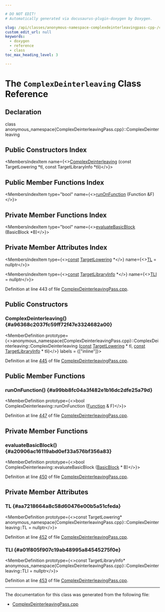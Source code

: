 ```yaml
---

# DO NOT EDIT!
# Automatically generated via docusaurus-plugin-doxygen by Doxygen.

slug: /api/classes/anonymous-namespace-complexdeinterleavingpass-cpp-/complexdeinterleaving
custom_edit_url: null
keywords:
  - doxygen
  - reference
  - class
toc_max_heading_level: 3

---
```





# The `ComplexDeinterleaving` Class Reference

<DoxygenPage pluginConfig={pluginConfig}>



## Declaration

<CodeBlock>class anonymous_namespace{ComplexDeinterleavingPass.cpp}::ComplexDeinterleaving</CodeBlock>

## Public Constructors Index

<MembersIndex>

<MembersIndexItem
  name={<><a href="#a96368c2037fc59ff72f47e3324682a00">ComplexDeinterleaving</a> (const TargetLowering &#42;tl, const TargetLibraryInfo &#42;tli)</>}>
</MembersIndexItem>

</MembersIndex>

## Public Member Functions Index

<MembersIndex>

<MembersIndexItem
  type="bool"
  name={<><a href="#a99bb8fc04a3f482e1b16dc2dfe25a79d">runOnFunction</a> (Function &amp;F)</>}>
</MembersIndexItem>

</MembersIndex>

## Private Member Functions Index

<MembersIndex>

<MembersIndexItem
  type="bool"
  name={<><a href="#a20906ac16119abd0ef33a576bf356a83">evaluateBasicBlock</a> (BasicBlock &#42;B)</>}>
</MembersIndexItem>

</MembersIndex>

## Private Member Attributes Index

<MembersIndex>

<MembersIndexItem
  type={<><a href="/docs/api/files/lib/lib/target/lib/target/aarch64/aarch64promoteconstant-cpp/#a90f8350fecae261c25be85d38b451bff">const</a> <a href="/docs/api/classes/llvm/targetlowering">TargetLowering</a> &#42;</>}
  name={<><a href="#aa7218664a8c58d60476e00b5a51cfeda">TL</a> = nullptr</>}>
</MembersIndexItem>

<MembersIndexItem
  type={<><a href="/docs/api/files/lib/lib/target/lib/target/aarch64/aarch64promoteconstant-cpp/#a90f8350fecae261c25be85d38b451bff">const</a> <a href="/docs/api/classes/llvm/targetlibraryinfo">TargetLibraryInfo</a> &#42;</>}
  name={<><a href="#a01f805f907c19ab48995a84545275f0e">TLI</a> = nullptr</>}>
</MembersIndexItem>

</MembersIndex>


Definition at line 443 of file <a href="/docs/api/files/lib/lib/codegen/complexdeinterleavingpass-cpp">ComplexDeinterleavingPass.cpp</a>.

<SectionDefinition>

## Public Constructors

### ComplexDeinterleaving() {#a96368c2037fc59ff72f47e3324682a00}

<MemberDefinition
  prototype={<>anonymous&#95;namespace&#123;ComplexDeinterleavingPass.cpp&#125;::ComplexDeinterleaving::ComplexDeinterleaving (<a href="/docs/api/files/lib/lib/target/lib/target/aarch64/aarch64promoteconstant-cpp/#a90f8350fecae261c25be85d38b451bff">const</a> <a href="/docs/api/classes/llvm/targetlowering">TargetLowering</a> &#42; tl, <a href="/docs/api/files/lib/lib/target/lib/target/aarch64/aarch64promoteconstant-cpp/#a90f8350fecae261c25be85d38b451bff">const</a> <a href="/docs/api/classes/llvm/targetlibraryinfo">TargetLibraryInfo</a> &#42; tli)</>}
  labels = {["inline"]}>

Definition at line <a href="/docs/api/files/lib/lib/codegen/complexdeinterleavingpass-cpp/#l00445">445</a> of file <a href="/docs/api/files/lib/lib/codegen/complexdeinterleavingpass-cpp">ComplexDeinterleavingPass.cpp</a>.
</MemberDefinition>

</SectionDefinition>

<SectionDefinition>

## Public Member Functions

### runOnFunction() {#a99bb8fc04a3f482e1b16dc2dfe25a79d}

<MemberDefinition
  prototype={<>bool ComplexDeinterleaving::runOnFunction (<a href="/docs/api/classes/llvm/function">Function</a> &amp; F)</>}>

Definition at line <a href="/docs/api/files/lib/lib/codegen/complexdeinterleavingpass-cpp/#l00447">447</a> of file <a href="/docs/api/files/lib/lib/codegen/complexdeinterleavingpass-cpp">ComplexDeinterleavingPass.cpp</a>.
</MemberDefinition>

</SectionDefinition>

<SectionDefinition>

## Private Member Functions

### evaluateBasicBlock() {#a20906ac16119abd0ef33a576bf356a83}

<MemberDefinition
  prototype={<>bool ComplexDeinterleaving::evaluateBasicBlock (<a href="/docs/api/classes/llvm/basicblock">BasicBlock</a> &#42; B)</>}>

Definition at line <a href="/docs/api/files/lib/lib/codegen/complexdeinterleavingpass-cpp/#l00450">450</a> of file <a href="/docs/api/files/lib/lib/codegen/complexdeinterleavingpass-cpp">ComplexDeinterleavingPass.cpp</a>.
</MemberDefinition>

</SectionDefinition>

<SectionDefinition>

## Private Member Attributes

### TL {#aa7218664a8c58d60476e00b5a51cfeda}

<MemberDefinition
  prototype={<>const TargetLowering&#42; anonymous&#95;namespace&#123;ComplexDeinterleavingPass.cpp&#125;::ComplexDeinterleaving::TL = nullptr</>}>

Definition at line <a href="/docs/api/files/lib/lib/codegen/complexdeinterleavingpass-cpp/#l00452">452</a> of file <a href="/docs/api/files/lib/lib/codegen/complexdeinterleavingpass-cpp">ComplexDeinterleavingPass.cpp</a>.
</MemberDefinition>

### TLI {#a01f805f907c19ab48995a84545275f0e}

<MemberDefinition
  prototype={<>const TargetLibraryInfo&#42; anonymous&#95;namespace&#123;ComplexDeinterleavingPass.cpp&#125;::ComplexDeinterleaving::TLI = nullptr</>}>

Definition at line <a href="/docs/api/files/lib/lib/codegen/complexdeinterleavingpass-cpp/#l00453">453</a> of file <a href="/docs/api/files/lib/lib/codegen/complexdeinterleavingpass-cpp">ComplexDeinterleavingPass.cpp</a>.
</MemberDefinition>

</SectionDefinition>

<hr/>

The documentation for this class was generated from the following file:

<ul>
<li><a href="/docs/api/files/lib/lib/codegen/complexdeinterleavingpass-cpp">ComplexDeinterleavingPass.cpp</a></li>
</ul>

</DoxygenPage>
